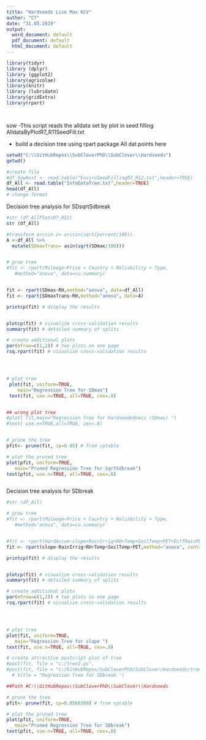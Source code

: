 ```yaml
---
title: "Hardseeds Live Max 6CV"
author: "CT"
date: "31.05.2019"
output:
  word_document: default
  pdf_document: default
  html_document: default
---
```



```r
library(tidyr)
library (dplyr)
library (ggplot2)
library(agricolae)
library(knitr)
library (lubridate)
library(gridExtra)
library(rpart)




```
sow
-This script reads the alldata set by plot in seed filling    AlldataByPlotR7_R11SeedFill.txt

- build a decision tree using rpart package All dat points here 

```r
setwd("C:\\GitHubRepos\\SubCloverPhD\\SubClover\\Hardseeds")
getwd()

#create file
#df_SowHvst <- read.table("EnviroSeedFillingR7_R12.txt",header=TRUE)
df_All <- read.table("InfoDataTree.txt",header=TRUE)
head(df_All)
# change format 


```





Decision tree analysis for SDsqrtSdbreak

```r

#str (df_AllPlotsR7_R12)
str (df_All)

#transform arcsin z= arcsin(sqrt(percent/100)). 
A <-df_All %>%
  mutate(SDmaxTrans= asin(sqrt(SDmax/100)))


# grow tree 
#fit <- rpart(Mileage~Price + Country + Reliability + Type, 
   #method="anova", data=cu.summary)


fit <- rpart(SDmax~RH,method="anova", data=df_All)
fit <- rpart(SDmaxTrans~RH,method="anova", data=A)

printcp(fit) # display the results


plotcp(fit) # visualize cross-validation results 
summary(fit) # detailed summary of splits

# create additional plots 
par(mfrow=c(1,2)) # two plots on one page 
rsq.rpart(fit) # visualize cross-validation results   





```

```r
# plot tree 
 plot(fit, uniform=TRUE, 
    main="Regression Tree for SDmax")
 text(fit, use.n=TRUE, all=TRUE, cex=.8)


## wrong plot tree 
#plot( fit,main="Regression Tree for Hardseededness (SDmax) ")
#text( use.n=TRUE,all=TRUE, cex=.8)



```



```r
# prune the tree 
pfit<- prune(fit, cp=0.05) # from cptable   

# plot the pruned tree 
plot(pfit, uniform=TRUE, 
   main="Pruned Regression Tree for SqrtSdbreak")
text(pfit, use.n=TRUE, all=TRUE, cex=.8)



```



Decision tree analysis for SDbreak

```r

#str (df_All)

# grow tree 
#fit <- rpart(Mileage~Price + Country + Reliability + Type, 
   #method="anova", data=cu.summary)


#fit <- rpart(HardAccum~slope+RainIrrig+RH+Temp+SoilTemp+PET+DiffRainPET,method="anova", data=df_All)
fit <- rpart(slope~RainIrrig+RH+Temp+SoilTemp+PET,method="anova", control = rpart.control(minsplit = 20, minbucket = 1), data=df_AllPlotsR7_R12)

printcp(fit) # display the results


plotcp(fit) # visualize cross-validation results 
summary(fit) # detailed summary of splits

# create additional plots 
par(mfrow=c(1,2)) # two plots on one page 
rsq.rpart(fit) # visualize cross-validation results   





```

```r

# plot tree 
plot(fit, uniform=TRUE, 
   main="Regression Tree for slope ")
text(fit, use.n=TRUE, all=TRUE, cex=.8)

# create attractive postcript plot of tree 
#post(fit, file = "c:/tree2.ps",
#post(fit, file = "c:/GitHubRepos/SubCloverPhD/SubClover/Hardseeds/treeSDbreak.tiff", 
  # title = "Regression Tree for SDbreak ")

##Path #C:\\GitHubRepos\\SubCloverPhD\\SubClover\\Hardseeds

```


```r

# prune the tree 
pfit<- prune(fit, cp=0.0560389) # from cptable   

# plot the pruned tree 
plot(pfit, uniform=TRUE, 
   main="Pruned Regression Tree for SDbreak")
text(pfit, use.n=TRUE, all=TRUE, cex=.8)





```




